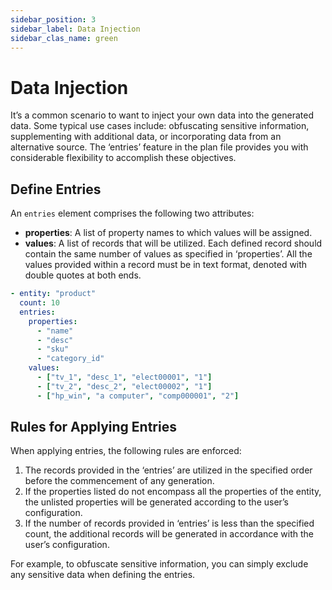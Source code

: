 ```yaml
---
sidebar_position: 3
sidebar_label: Data Injection
sidebar_clas_name: green
---
```


# Data Injection
It’s a common scenario to want to inject your own data into the generated data. Some typical use cases include: obfuscating sensitive information, supplementing with additional data, or incorporating data from an alternative source. The ‘entries’ feature in the plan file provides you with considerable flexibility to accomplish these objectives.

## Define Entries
An `entries` element comprises the following two attributes:

- **properties**: A list of property names to which values will be assigned.
- **values**: A list of records that will be utilized. Each defined record should contain the same number of values as specified in ‘properties’. All the values provided within a record must be in text format, denoted with double quotes at both ends.

```yaml title="Sample entries"
- entity: "product"
  count: 10
  entries:
    properties:
      - "name"
      - "desc"
      - "sku"
      - "category_id"
    values:
      - ["tv_1", "desc_1", "elect00001", "1"]
      - ["tv_2", "desc_2", "elect00002", "1"]
      - ["hp_win", "a computer", "comp000001", "2"]
```

## Rules for Applying Entries
When applying entries, the following rules are enforced:

1. The records provided in the ‘entries’ are utilized in the specified order before the commencement of any generation.
2. If the properties listed do not encompass all the properties of the entity, the unlisted properties will be generated according to the user’s configuration.
3. If the number of records provided in ‘entries’ is less than the specified count, the additional records will be generated in accordance with the user’s configuration.

For example, to obfuscate sensitive information, you can simply exclude any sensitive data when defining the entries.

